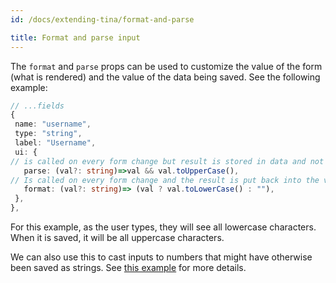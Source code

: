 ```yaml
---
id: /docs/extending-tina/format-and-parse

title: Format and parse input
---
```


The `format` and `parse` props can be used to customize the value of the form (what is rendered) and the value of the data being saved. See the following example:

```ts
// ...fields
{
 name: "username",
 type: "string",
 label: "Username",
 ui: {
// is called on every form change but result is stored in data and not in the form value (saved to file but not displayed to the user)
   parse: (val?: string)=>val && val.toUpperCase(),
// Is called on every form change and the result is put back into the value of the form (displayed to the user)
   format: (val?: string)=> (val ? val.toLowerCase() : ""),
 },
},
```

For this example, as the user types, they will see all lowercase characters. When it is saved, it will be all uppercase characters.

We can also use this to cast inputs to numbers that might have otherwise been saved as strings. See [this example](/docs/extending-tina/custom-field-components/#custom-component-example) for more details.
